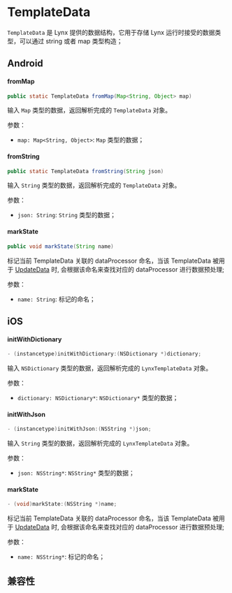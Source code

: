 # TemplateData

`TemplateData` 是 Lynx 提供的数据结构，它用于存储 Lynx 运行时接受的数据类型，可以通过 string 或者 map 类型构造；

## Android

#### fromMap

```java
public static TemplateData fromMap(Map<String, Object> map)
```

输入 `Map` 类型的数据，返回解析完成的 `TemplateData` 对象。

参数：

- `map: Map<String, Object>`: `Map` 类型的数据；

#### fromString

```java
public static TemplateData fromString(String json)
```

输入 `String` 类型的数据，返回解析完成的 `TemplateData` 对象。

参数：
- `json: String`: `String` 类型的数据；

#### markState

```java
public void markState(String name)
```

标记当前 TemplateData 关联的 dataProcessor 命名，当该 TemplateData 被用于 [UpdateData](/api/lynx-native-api/lynx-view/update-data) 时, 会根据该命名来查找对应的 dataProcessor 进行数据预处理;

参数：
- `name: String`: 标记的命名；


## iOS

#### initWithDictionary

```objective-c
- (instancetype)initWithDictionary:(NSDictionary *)dictionary;
```

输入 `NSDictionary` 类型的数据，返回解析完成的 `LynxTemplateData` 对象。

参数：

- `dictionary: NSDictionary*`: `NSDictionary*` 类型的数据；

#### initWithJson

```objective-c
- (instancetype)initWithJson:(NSString *)json;
```

输入 `String` 类型的数据，返回解析完成的 `LynxTemplateData` 对象。

参数：
- `json: NSString*`: `NSString*` 类型的数据；

#### markState

```objective-c
- (void)markState:(NSString *)name;
```

标记当前 TemplateData 关联的 dataProcessor 命名，当该 TemplateData 被用于 [UpdateData](/api/lynx-native-api/lynx-view/update-data) 时, 会根据该命名来查找对应的 dataProcessor 进行数据预处理;

参数：
- `name: NSString*`: 标记的命名；

## 兼容性


<LegacyCompatTable metadata="lynx-native-api/template-data" />
